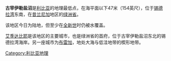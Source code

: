 {{coord|29|50|N|19|45|E|display=title}}
{{Location map|Libya
| caption = 古宰伊勒盐沼在地图上的位置

| lon_deg = 19
| lon_min = 45
| lon_dir = E
| lat_deg = 29
| lat_min = 50
| lat_dir = N
}}

'''古宰伊勒盐沼'''是[[利比亚|利比亚]]的地理最低点，在海平面以下47米（154英尺），位于[[锡德拉湾|锡德拉湾]]东南，在[[昔兰尼加|昔兰尼加]]地区的[[绿洲省|绿洲省]]。

该地区今日为陆地，但至少在[[全新世|全新世]]时仍被水覆盖。

[[艾季达比耶|艾季达比耶]]是该地区的主要城市，也是绿洲省的首府，位于古宰伊勒盐沼东北的锡德拉湾海岸。另一座城市为[[布雷加|布雷加]]，地处大海与低洼地带的楔形地带。
[[Category:利比亚地理|Category:利比亚地理]]
{{Libya-geo-stub}}